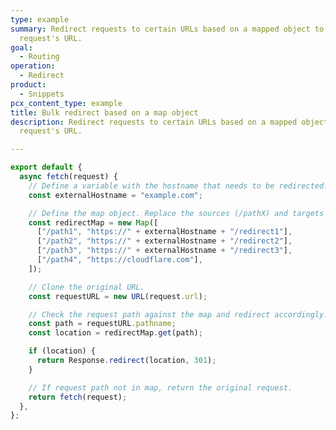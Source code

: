 ```yaml
---
type: example
summary: Redirect requests to certain URLs based on a mapped object to the
  request's URL.
goal:
  - Routing
operation:
  - Redirect
product:
  - Snippets
pcx_content_type: example
title: Bulk redirect based on a map object
description: Redirect requests to certain URLs based on a mapped object to the
  request's URL.

---
```


```js
export default {
  async fetch(request) {
    // Define a variable with the hostname that needs to be redirected.
    const externalHostname = "example.com";

    // Define the map object. Replace the sources (/pathX) and targets (/redirectX) with ones that apply to your case.
    const redirectMap = new Map([
      ["/path1", "https://" + externalHostname + "/redirect1"],
      ["/path2", "https://" + externalHostname + "/redirect2"],
      ["/path3", "https://" + externalHostname + "/redirect3"],
      ["/path4", "https://cloudflare.com"],
    ]);

    // Clone the original URL.
    const requestURL = new URL(request.url);

    // Check the request path against the map and redirect accordingly.
    const path = requestURL.pathname;
    const location = redirectMap.get(path);

    if (location) {
      return Response.redirect(location, 301);
    }

    // If request path not in map, return the original request.
    return fetch(request);
  },
};
```
